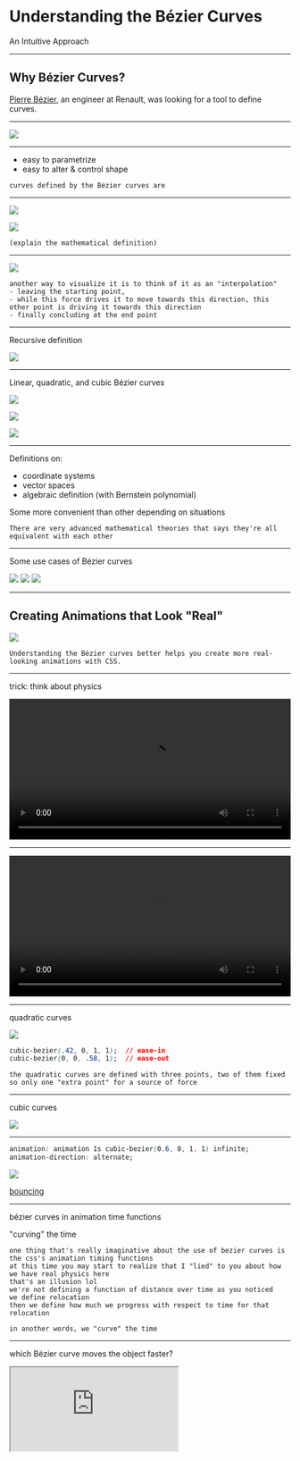 
# Understanding the Bézier Curves

An Intuitive Approach

---

## Why Bézier Curves?

[Pierre Bézier](https://en.wikipedia.org/wiki/Pierre_B%C3%A9zier), an engineer at Renault, was looking for a tool to define curves.

---

![](https://upload.wikimedia.org/wikipedia/commons/a/a1/Renault_R8_Gordini_Lahti.JPG)

---

- easy to parametrize
- easy to alter & control shape

```notes
curves defined by the Bézier curves are
```

---


![](./assets/geometric-definition.png)

![](./assets/quadratic-equations.png)

```notes
(explain the mathematical definition)
```

---

![](https://upload.wikimedia.org/wikipedia/commons/3/3d/B%C3%A9zier_2_big.gif)

```notes
another way to visualize it is to think of it as an "interpolation"
- leaving the starting point,
- while this force drives it to move towards this direction, this other point is driving it towards this direction
- finally concluding at the end point
```

---

Recursive definition

![](./assets/cubic-definition.png)

---

Linear, quadratic, and cubic Bézier curves

![](https://upload.wikimedia.org/wikipedia/commons/0/00/B%C3%A9zier_1_big.gif)

![](https://upload.wikimedia.org/wikipedia/commons/3/3d/B%C3%A9zier_2_big.gif)

![](https://upload.wikimedia.org/wikipedia/commons/d/db/B%C3%A9zier_3_big.gif)

---

Definitions on:

- coordinate systems
- vector spaces
- algebraic definition (with Bernstein polynomial)

Some more convenient than other depending on situations

```notes
There are very advanced mathematical theories that says they're all equivalent with each other
```

---

Some use cases of Bézier curves

![](https://javascript.info/article/bezier-curve/bezier-car.png) ![](https://javascript.info/article/bezier-curve/bezier-letter.png) ![](https://javascript.info/article/bezier-curve/bezier-vase.png)

---

## Creating Animations that Look "Real"

![](./assets/original-design.gif)

```notes
Understanding the Bézier curves better helps you create more real-looking animations with CSS.
```

---

trick: think about physics

<video controls autoPlay loop width="100%">
  <source src="./assets/accelerate-easing.mp4" />
</video>

---

<video controls autoPlay loop width="100%">
  <source src="./assets/decelerate-easing.mp4" />
</video>

---

quadratic curves

![](./assets/ease-in-ease-out.png)

```css
cubic-bezier(.42, 0, 1, 1);  // ease-in
cubic-bezier(0, 0, .58, 1);  // ease-out
```

```notes
the quadratic curves are defined with three points, two of them fixed
so only one "extra point" for a source of force
```

---

cubic curves

![](./assets/ease-ease-in-out.png)

---

```css
animation: animation 1s cubic-bezier(0.6, 0, 1, 1) infinite;
animation-direction: alternate;
```

![]('./assets/ease-in-ease-out.png)

[bouncing](https://codepen.io/wgao19/pen/exapzp)

---

bézier curves in animation time functions

"curving" the time

```notes
one thing that's really imaginative about the use of bezier curves is the css's animation timing functions
at this time you may start to realize that I "lied" to you about how we have real physics here
that's an illusion lol
we're not defining a function of distance over time as you noticed
we define relocation
then we define how much we progress with respect to time for that relocation

in another words, we "curve" the time
```

---

which Bézier curve moves the object faster?

<iframe
  src="http://cubic-bezier.com/#.6,0,1,1"
  style={{ width: "100vw", height: "80vh" }}
/>

```notes
once we understand what we're really doing with the timing functions
we can very easily tell which Bézier curve moves the object faster
```

---

## References

- [Bézier Curves from JavaScript.info](https://javascript.info/bezier-curve)
